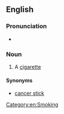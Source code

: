 ==English==

===Pronunciation===
* {{audio|en|En-au-death stick.ogg|Audio (AU)}}

===Noun===
{{en-noun}}

# {{lb|en|slang|derogatory}} A [[cigarette]]

====Synonyms====
* [[cancer stick]]
[[Category:en:Smoking]]